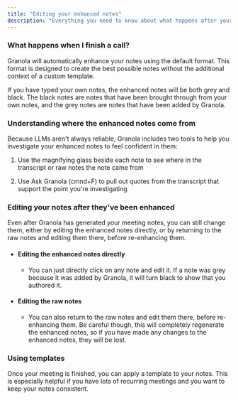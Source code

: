 ```yaml
---
title: "Editing your enhanced notes"
description: "Everything you need to know about what happens after your meeting"
---
```


### What happens when I finish a call?

Granola will automatically enhance your notes using the default format. This format is designed to create the best possible notes without the additional context of a custom template.

If you have typed your own notes, the enhanced notes will be both grey and black. The black notes are notes that have been brought through from your own notes, and the grey notes are notes that have been added by Granola.

### Understanding where the enhanced notes come from

Because LLMs aren't always reliable, Granola includes two tools to help you investigate your enhanced notes to feel confident in them:

1. Use the magnifying glass beside each note to see where in the transcript or raw notes the note came from

2. Use Ask Granola (cmnd+F) to pull out quotes from the transcript that support the point you're investigating

### Editing your notes after they've been enhanced

Even after Granola has generated your meeting notes, you can still change them, either by editing the enhanced notes directly, or by returning to the raw notes and editing them there, before re-enhancing them.

* #### Editing the enhanced notes directly

  * You can just directly click on any note and edit it. If a note was grey because it was added by Granola, it will turn black to show that you authored it.

* #### Editing the raw notes

  * You can also return to the raw notes and edit them there, before re-enhancing them. Be careful though, this will completely regenerate the enhanced notes, so if you have made any changes to the enhanced notes, they will be lost.

### Using templates

Once your meeting is finished, you can apply a template to your notes. This is especially helpful if you have lots of recurring meetings and you want to keep your notes consistent.